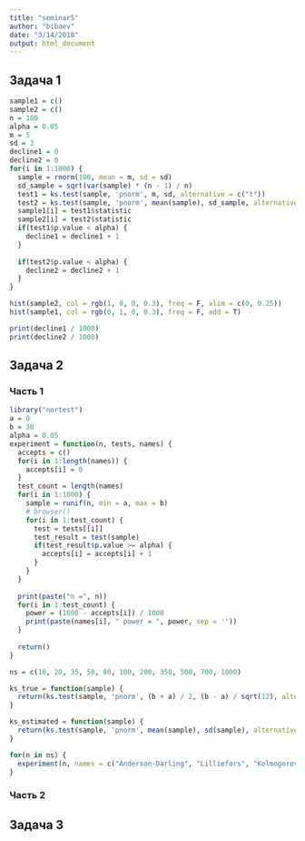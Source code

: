 ```yaml
---
title: "seminar5"
author: "bibaev"
date: "3/14/2018"
output: html_document
---
```


## Задача 1

```r
sample1 = c()
sample2 = c()
n = 100
alpha = 0.05
m = 5
sd = 3
decline1 = 0
decline2 = 0
for(i in 1:1000) {
  sample = rnorm(100, mean = m, sd = sd)
  sd_sample = sqrt(var(sample) * (n - 1) / n)
  test1 = ks.test(sample, 'pnorm', m, sd, alternative = c("t"))
  test2 = ks.test(sample, 'pnorm', mean(sample), sd_sample, alternative = c("t"))
  sample1[i] = test1$statistic
  sample2[i] = test2$statistic
  if(test1$p.value < alpha) {
    decline1 = decline1 + 1
  }
  
  if(test2$p.value < alpha) {
    decline2 = decline2 + 1
  }
}

hist(sample2, col = rgb(1, 0, 0, 0.3), freq = F, xlim = c(0, 0.25))
hist(sample1, col = rgb(0, 1, 0, 0.3), freq = F, add = T)

print(decline1 / 1000)
print(decline2 / 1000)
```
## Задача 2

### Часть 1
```r
library("nortest")
a = 0
b = 30
alpha = 0.05
experiment = function(n, tests, names) {
  accepts = c()
  for(i in 1:length(names)) {
    accepts[i] = 0
  }
  test_count = length(names)
  for(i in 1:1000) {
    sample = runif(n, min = a, max = b)
    # browser()
    for(i in 1:test_count) {
      test = tests[[i]]
      test_result = test(sample)
      if(test_result$p.value >= alpha) {
        accepts[i] = accepts[i] + 1
      }
    }
  }
  
  print(paste("n =", n))
  for(i in 1:test_count) {
    power = (1000 - accepts[i]) / 1000
    print(paste(names[i], " power = ", power, sep = ''))
  }
  
  return()
}

ns = c(10, 20, 35, 50, 80, 100, 200, 350, 500, 700, 1000)

ks_true = function(sample) {
  return(ks.test(sample, 'pnorm', (b + a) / 2, (b - a) / sqrt(12), alternative = c("t")))
}

ks_estimated = function(sample) {
  return(ks.test(sample, 'pnorm', mean(sample), sd(sample), alternative = c("t")))
}

for(n in ns) {
  experiment(n, names = c("Anderson-Darling", "Lilliefors", "Kolmogorov-Smirnov true", "Kolmogorov-Smirnov estimate", "Shapiro-Wilk "), tests = c(ad.test, lillie.test, ks_true, ks_estimated, shapiro.test))
}
```
### Часть 2

## Задача 3
